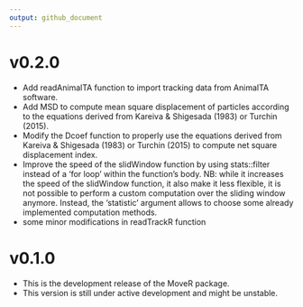 ```yaml
---
output: github_document
---
```


<!-- NEWS.md is generated from NEWS.Rmd. Please edit that file -->

# v0.2.0

* Add readAnimalTA function to import tracking data from AnimalTA software.
* Add MSD to compute mean square displacement of particles according to the equations derived from Kareiva & Shigesada (1983) or Turchin (2015).
* Modify the Dcoef function to properly use the equations derived from Kareiva & Shigesada (1983) or Turchin (2015) to compute net square displacement index.
* Improve the speed of the slidWindow function by using stats::filter instead of a 'for loop' within the function's body.
NB: while it increases the speed of the slidWindow function, it also make it less flexible, it is not possible to perform a custom computation over the sliding window anymore. Instead, the 'statistic' argument allows to choose some already implemented computation methods.
* some minor modifications in readTrackR function


# v0.1.0

* This is the development release of the MoveR package.
* This version is still under active development and might be unstable.